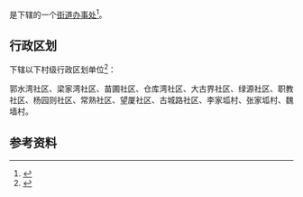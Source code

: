 {{中国乡级行政区|61/08/03/003/000}}

'''{{PAGENAMEBASE}}'''是{{PRC admin/fullname|61/08/03/003/000|3}}下辖的一个[[街道办事处|街道办事处]]<ref>{{PRC admin/ref sgc|{{PRC admin/parent|61/08/03/003/000}}}}</ref>。

== 行政区划 ==
{{PAGENAMEBASE}}下辖以下村级行政区划单位<ref>{{PRC admin/ref sgc|61/08/03/003/000}}</ref>：

郭水湾社区、梁家湾社区、苗圃社区、仓库湾社区、大古界社区、绿源社区、职教社区、杨园则社区、常熟社区、望厦社区、古城路社区、李家坬村、张家坬村、魏墙村。

== 参考资料 ==
{{reflist}}

{{陕西行政区划小作品}}
{{PRC admin/navcat|61/08/03/003/000}}